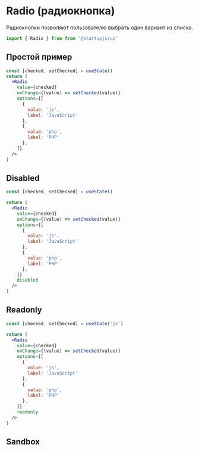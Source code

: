 
# Radio (радиокнопка)

Радиокнопки позволяют пользователю выбрать один вариант из списка.

```jsx
import { Radio } from from '@startupjs/ui'
```

## Простой пример

```jsx example
const [checked, setChecked] = useState()
return (
  <Radio
    value={checked}
    onChange={(value) => setChecked(value)}
    options={[
      {
        value: 'js',
        label: 'JavaScript'
      },
      {
        value: 'php',
        label: 'PHP'
      },
    ]}
  />
)
```

## Disabled

```jsx example
const [checked, setChecked] = useState()

return (
  <Radio
    value={checked}
    onChange={(value) => setChecked(value)}
    options={[
      {
        value: 'js',
        label: 'JavaScript'
      },
      {
        value: 'php',
        label: 'PHP'
      },
    ]}
    disabled
  />
)
```

## Readonly

```jsx example
const [checked, setChecked] = useState('js')

return (
  <Radio
    value={checked}
    onChange={(value) => setChecked(value)}
    options={[
      {
        value: 'js',
        label: 'JavaScript'
      },
      {
        value: 'php',
        label: 'PHP'
      },
    ]}
    readonly
  />
)
```

## Sandbox

<Sandbox Component={Radio} />
